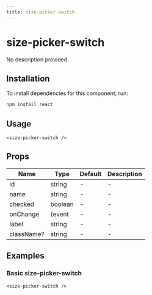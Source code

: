 ```yaml
---
title: size-picker-switch
---
```


# size-picker-switch

No description provided.

## Installation
To install dependencies for this component, run:
```bash
npm install react
```

## Usage
```tsx
<size-picker-switch />
```

## Props
| Name      | Type     | Default | Description                 |
|-----------|----------|---------|-----------------------------|
| id | string | - | - |
| name | string | - | - |
| checked | boolean | - | - |
| onChange | (event | - | - |
| label | string | - | - |
| className? | string | - | - |

## Examples

### Basic size-picker-switch
```tsx
<size-picker-switch />
```

